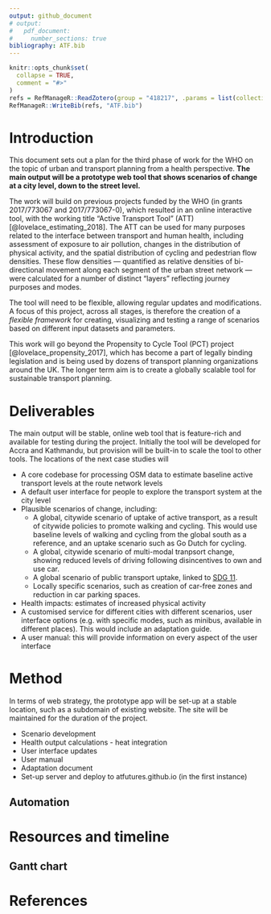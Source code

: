 ```yaml
---
output: github_document
# output:
#   pdf_document:
#     number_sections: true
bibliography: ATF.bib
---
```


<!-- README.md is generated from README.Rmd. Please edit that file -->

```r
knitr::opts_chunk$set(
  collapse = TRUE,
  comment = "#>"
)
refs = RefManageR::ReadZotero(group = "418217", .params = list(collection = "TJEQMXJR", limit = 100))
RefManageR::WriteBib(refs, "ATF.bib")
```

# Introduction

This document sets out a plan for the third phase of work for the WHO on the topic of urban and transport planning from a health perspective.
**The main output will be a prototype web tool that shows scenarios of change at a city level, down to the street level.**

The work will build on previous projects funded by the WHO (in grants 2017/773067 and 2017/773067-0), which resulted in  an online interactive tool, with the working title "Active Transport Tool" (ATT)  [@lovelace_estimating_2018].
The ATT can be used for many purposes related to the interface between transport and human health, including assessment of exposure to air pollution, changes in the distribution of physical activity, and the spatial distribution of cycling and pedestrian flow densities.
These flow densities --- quantified as relative densities of bi-directional movement along each segment of the urban street network --- were calculated for a number of distinct "layers" reflecting journey purposes and modes.

The tool will need to be flexible, allowing regular updates and modifications.
A focus of this project, across all stages, is therefore the creation of a *flexible framework* for creating, visualizing and testing a range of scenarios based on different input datasets and parameters.

This work will go beyond the Propensity to Cycle Tool (PCT) project [@lovelace_propensity_2017], which has become a part of legally binding legislation and is being used by dozens of transport planning organizations around the UK.
The longer term aim is to create a globally scalable tool for sustainable transport planning.


<!-- Phase 1  -->

<!-- Phase 2 ... -->

<!-- Phase 3 will provide a fully publicly available prototype. -->
<!-- A new domain will be set-up to all the public to use it. -->
<!-- One suggestion: have a password-protected site while it is not stable. -->


<!-- ## Aim and objectives -->

<!-- The aim of this third phase is to extend the work done in Phases 1 and 2 to other cities and include more features. -->

<!-- The objectives are  -->

<!-- -  -->
<!-- -  -->
<!-- - Create a prototype version for end users for a sample of  -->

# Deliverables

The main output will be stable, online web tool that is feature-rich and available for testing during the project.
Initially the tool will be developed for Accra and Kathmandu, but provision will be built-in to scale the tool to other tools.
The locations of the next case studies will 

<!-- Completion of health impact analysis in the scenarios of change, including based on the VSL methodology. This can build on WHO work Andreas Santos -->

- A core codebase for processing OSM data to estimate baseline active transport levels at the route network levels
- A default user interface for people to explore the transport system at the city level
- Plausible scenarios of change, including:
    - A global, citywide scenario of uptake of active transport, as a result of citywide policies to promote walking and cycling. This would use baseline levels of walking and cycling from the global south as a reference, and an uptake scenario such as Go Dutch for cycling.
    - A global, citywide scenario of multi-modal tranpsort change, showing reduced levels of driving following disincentives to own and use car.
    - A global scenario of public transport uptake, linked to [SDG 11](https://sustainabledevelopment.un.org/sdg11).
    - Locally specific scenarios, such as creation of car-free zones and reduction in car parking spaces.

- Health impacts: estimates of increased physical activity
- A customised service for different cities with different scenarios, user interface options (e.g. with specific modes, such as minibus, available in different places). This would include an adaptation guide.
- A user manual: this will provide information on every aspect of the user interface

# Method

In terms of web strategy, the prototype app will be set-up at a stable location, such as a subdomain of existing website.
The site will be maintained for the duration of the project.

<!-- - Reproduce results from phase 2 - Mark and Robin -->
- Scenario development  <!-- Robin -->
- Health output calculations - heat integration <!-- Mark -->
- User interface updates
- User manual
- Adaptation document <!-- Could be a vignette inside an R package -->
- Set-up server and deploy to atfutures.github.io (in the first instance)

## Automation

# Resources and timeline


## Gantt chart


# References